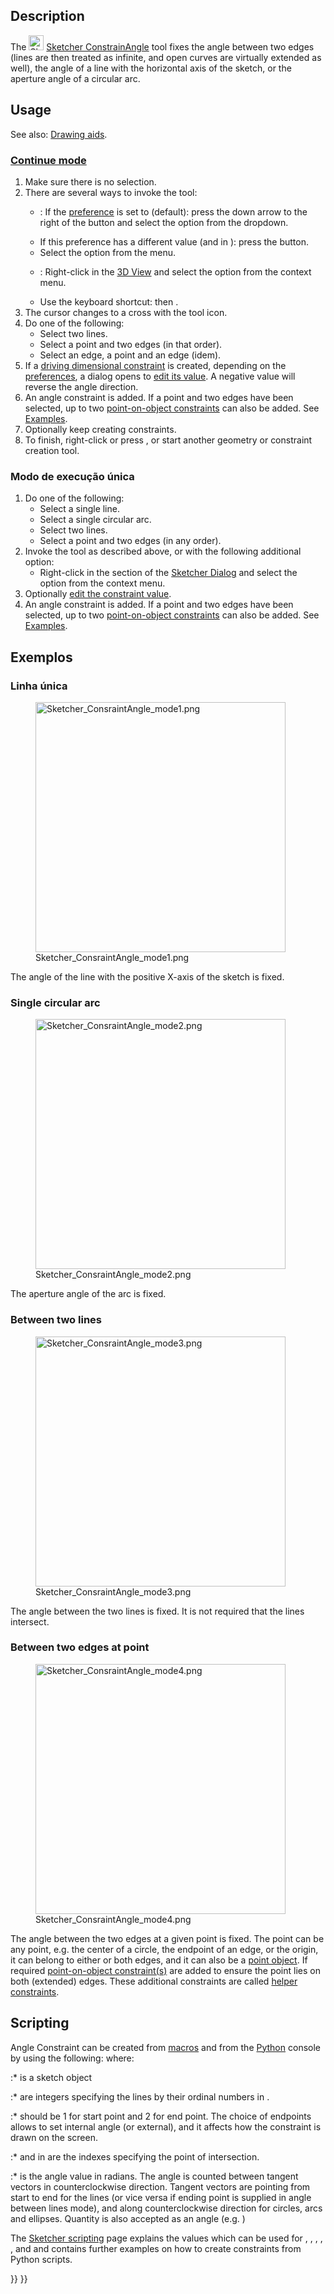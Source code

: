 <languages/>

{{Docnav
|[[Sketcher_ConstrainDiameter|Diameter Dimension]]
|[[Sketcher_ConstrainLock|Lock Position]]
|[[Sketcher_Workbench|Sketcher]]
|IconL=Sketcher_ConstrainDiameter.svg
|IconR=Sketcher_ConstrainLock.svg
|IconC=Workbench_Sketcher.svg
}}

<div class="mw-translate-fuzzy">
{{GuiCommand/pt-br
|Name=Constraint InternalAngle
|Name/pt-br=Constraint InternalAngle
|Workbenches=[[Sketcher Workbench/pt-br|Sketcher]], [[PartDesign Workbench/pt-br|PartDesign]]
|Shortcut=A
|MenuLocation=Sketch → Sketcher constraints → Constrain angle
|SeeAlso=[[Sketcher_ConstrainDistance/pt-br|Constraint Length]], [[Sketcher_ConstrainPerpendicular/pt-br|Constraint Perpendicular]]
}}
</div>

==Description==

The [[Image:Sketcher_ConstrainAngle.svg|24px]] [[Sketcher_ConstrainAngle|Sketcher ConstrainAngle]] tool fixes the angle between two edges (lines are then treated as infinite, and open curves are virtually extended as well), the angle of a line with the horizontal axis of the sketch, or the aperture angle of a circular arc.

==Usage==

See also: [[Sketcher_Workbench#Drawing_aids|Drawing aids]].

===[[Sketcher_Workbench#Continue_modes|Continue mode]]===

# Make sure there is no selection.
# There are several ways to invoke the tool:
#* {{Version|1.0}}: If the {{MenuCommand|Dimensioning constraints}} [[Sketcher_Preferences#General|preference]] is set to {{Value|Single tool}} (default): press the down arrow to the right of the {{Button|[[Image:Sketcher_Dimension.svg||x16px]][[Image:Toolbar_flyout_arrow.svg|x16px]]}} button and select the {{MenuCommand|[[Image:Sketcher_ConstrainAngle.svg|16px]] Angle Dimension}} option from the dropdown.
#* If this preference has a different value (and in {{VersionMinus|0.21}}): press the {{Button|[[Image:Sketcher_ConstrainAngle.svg|16px]] [[Sketcher_ConstrainAngle|Angle Dimension]]}} button.
#* Select the {{MenuCommand|Sketch → Constraints → [[Image:Sketcher_ConstrainAngle.svg|16px]] Angle Dimension}} option from the menu.
#* {{Version|1.0}}: Right-click in the [[3D_View|3D View]] and select the {{MenuCommand|Dimension → [[Image:Sketcher_ConstrainAngle.svg|16px]] Angle Dimension}} option from the context menu.
#* Use the keyboard shortcut: {{KEY|K}} then {{KEY|A}}.
# The cursor changes to a cross with the tool icon.
# Do one of the following:
#* Select two lines.
#* Select a point and two edges (in that order).
#* Select an edge, a point and an edge (idem).
# If a [[Sketcher_ToggleDrivingConstraint|driving dimensional constraint]] is created, depending on the [[Sketcher_Preferences#Display|preferences]], a dialog opens to [[Sketcher_Workbench#Edit_constraints|edit its value]]. A negative value will reverse the angle direction.
# An angle constraint is added. If a point and two edges have been selected, up to two [[Sketcher_ConstrainPointOnObject|point-on-object constraints]] can also be added. See [[#Between_two_edges_at_point|Examples]].
# Optionally keep creating constraints.
# To finish, right-click or press {{KEY|Esc}}, or start another geometry or constraint creation tool.

<span id="Run-once_mode"></span>
===Modo de execução única===

# Do one of the following:
#* Select a single line.
#* Select a single circular arc.
#* Select two lines.
#* Select a point and two edges (in any order).
# Invoke the tool as described above, or with the following additional option:
#* Right-click in the {{MenuCommand|Elements}} section of the [[Sketcher_Dialog|Sketcher Dialog]] and select the {{MenuCommand|[[Image:Sketcher_ConstrainAngle.svg|16px]] Angle Dimension}} option from the context menu.
# Optionally [[Sketcher_Workbench#Edit_constraints|edit the constraint value]].
# An angle constraint is added. If a point and two edges have been selected, up to two [[Sketcher_ConstrainPointOnObject|point-on-object constraints]] can also be added. See [[#Between_two_edges_at_point|Examples]].

<span id="Examples"></span>
==Exemplos==

<span id="Single_line"></span>
===Linha única===

[[Image:Sketcher_ConsraintAngle_mode1.png|400px]]

The angle of the line with the positive X-axis of the sketch is fixed.

===Single circular arc===

[[Image:Sketcher_ConsraintAngle_mode2.png|400px]]

The aperture angle of the arc is fixed.

===Between two lines===

[[Image:Sketcher_ConsraintAngle_mode3.png|400px]]

The angle between the two lines is fixed. It is not required that the lines intersect. 

===Between two edges at point===

[[Image:Sketcher_ConsraintAngle_mode4.png|400px]]

The angle between the two edges at a given point is fixed. The point can be any point, e.g. the center of a circle, the endpoint of an edge, or the origin, it can belong to either or both edges, and it can also be a [[Sketcher_CreatePoint|point object]]. If required [[Sketcher_ConstrainPointOnObject|point-on-object constraint(s)]] are added to ensure the point lies on both (extended) edges. These additional constraints are called [[Sketcher_helper_constraint|helper constraints]].

==Scripting==

Angle Constraint can be created from [[Macros|macros]] and from the [[Python|Python]] console by using the following:
{{Code|code=
# line slope angle
Sketch.addConstraint(Sketcher.Constraint('Angle',iline,angle))

# angular span of arc
Sketch.addConstraint(Sketcher.Constraint('Angle',iarc,angle))

# angle between lines
Sketch.addConstraint(Sketcher.Constraint('Angle',iline1,pointpos1,iline2,pointpos2,angle))

# angle-via-point (no helper constraints are added automatically when from python)
Sketch.addConstraint(Sketcher.Constraint('AngleViaPoint',icurve1,icurve2,geoidpoint,pointpos,angle))
}}
where:
:* {{incode|Sketch}} is a sketch object
:* {{incode|iline, iline1, iline2}} are integers specifying the lines by their ordinal numbers in {{incode|Sketch}}.
:* {{incode|pointpos1, pointpos2}} should be 1 for start point and 2 for end point. The choice of endpoints allows to set internal angle (or external), and it affects how the constraint is drawn on the screen.
:* {{incode|geoidpoint}} and {{incode|pointpos}} in {{incode|AngleViaPoint}} are the indexes specifying the point of intersection.
:* {{incode|angle}} is the angle value in radians. The angle is counted between tangent vectors in counterclockwise direction. Tangent vectors are pointing from start to end for the lines (or vice versa if ending point is supplied in angle between lines mode), and along counterclockwise direction for circles, arcs and ellipses. Quantity is also accepted as an angle (e.g. {{incode|App.Units.Quantity('45 deg')}})

The [[Sketcher_scripting|Sketcher scripting]] page explains the values which can be used for {{incode|iline}}, {{incode|iline1}}, {{incode|iline2}}, {{incode|pointpos1}}, {{incode|pointpos2}}, {{incode|geoidpoint}} and {{incode|pointpos}} and contains further examples on how to create constraints from Python scripts.


{{Docnav
|[[Sketcher_ConstrainDiameter|Diameter Dimension]]
|[[Sketcher_ConstrainLock|Lock Position]]
|[[Sketcher_Workbench|Sketcher]]
|IconL=Sketcher_ConstrainDiameter.svg
|IconR=Sketcher_ConstrainLock.svg
|IconC=Workbench_Sketcher.svg
}}

{{Sketcher_Tools_navi{{#translation:}}}}
{{Userdocnavi{{#translation:}}}}